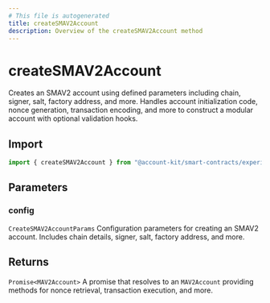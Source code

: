 ```yaml
---
# This file is autogenerated
title: createSMAV2Account
description: Overview of the createSMAV2Account method
---
```


# createSMAV2Account

Creates an SMAV2 account using defined parameters including chain, signer, salt, factory address, and more.
Handles account initialization code, nonce generation, transaction encoding, and more to construct a modular account with optional validation hooks.

## Import

```ts
import { createSMAV2Account } from "@account-kit/smart-contracts/experimental";
```

## Parameters

### config

`CreateSMAV2AccountParams`
Configuration parameters for creating an SMAV2 account. Includes chain details, signer, salt, factory address, and more.

## Returns

`Promise<MAV2Account>`
A promise that resolves to an `MAV2Account` providing methods for nonce retrieval, transaction execution, and more.
